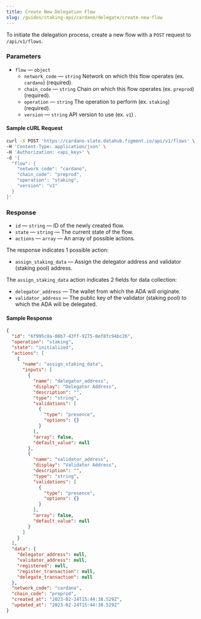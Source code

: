 ```yaml
---
title: Create New Delegation Flow
slug: /guides/staking-api/cardano/delegate/create-new-flow
---
```


To initiate the delegation process, create a new flow with a `POST` request to `/api/v1/flows`.

### Parameters

- `flow` &mdash; `object`
  - `network_code` &mdash; `string` Network on which this flow operates (ex. `cardano`) (required).
  - `chain_code` &mdash; `string` Chain on which this flow operates (ex. `preprod`) (required).
  - `operation` &mdash; `string` The operation to perform (ex. `staking`) (required).
  - `version` &mdash; `string` API version to use (ex. `v1`) .

#### Sample cURL Request

```bash {5-10}
curl -X POST 'https://cardano-slate.datahub.figment.io/api/v1/flows' \
-H 'Content-Type: application/json' \
-H 'Authorization: <api_key>' \
-d '{
  "flow": {
    "network_code": "cardano",
    "chain_code": "preprod",
    "operation": "staking",
    "version": "v1"
  }
}'
```

### Response

- `id` &mdash; `string` &mdash; ID of the newly created flow.
- `state` &mdash; `string` &mdash; The current state of the flow.
- `actions` &mdash; `array` &mdash; An array of possible actions.

The response indicates 1 possible action:

- `assign_staking_data` &mdash; Assign the delegator address and validator (staking pool) address.

The `assign_staking_data` action indicates 2 fields for data collection:

- `delegator_address` &mdash; The wallet from which the ADA will originate.
- `validator_address` &mdash; The public key of the validator (staking pool) to which the ADA will be delegated.

#### Sample Response

```json {7,10,24}
{
  "id": "6f995c8a-08b7-43ff-9275-0ef8fc94bc26",
  "operation": "staking",
  "state": "initialized",
  "actions": [
    {
      "name": "assign_staking_data",
      "inputs": [
        {
          "name": "delegator_address",
          "display": "Delegator Address",
          "description": "",
          "type": "string",
          "validations": [
            {
              "type": "presence",
              "options": {}
            }
          ],
          "array": false,
          "default_value": null
        },
        {
          "name": "validator_address",
          "display": "Validator Address",
          "description": "",
          "type": "string",
          "validations": [
            {
              "type": "presence",
              "options": {}
            }
          ],
          "array": false,
          "default_value": null
        }
      ]
    }
  ],
  "data": {
    "delegator_address": null,
    "validator_address": null,
    "registered": null,
    "register_transaction": null,
    "delegate_transaction": null
  },
  "network_code": "cardano",
  "chain_code": "preprod",
  "created_at": "2023-02-24T15:44:38.529Z",
  "updated_at": "2023-02-24T15:44:38.529Z"
}
```
